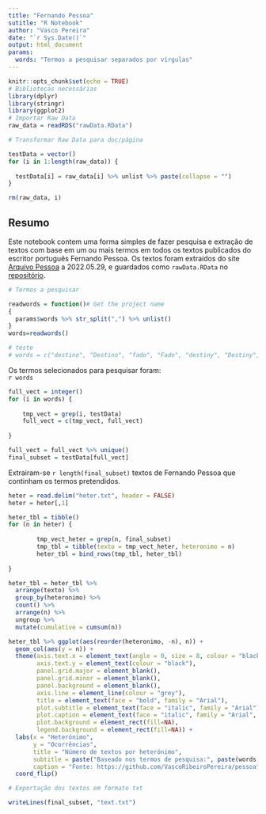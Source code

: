 ```yaml
---
title: "Fernando Pessoa"
sutitle: "R Notebook"
author: "Vasco Pereira"
date: "`r Sys.Date()`"
output: html_document
params:
  words: "Termos a pesquisar separados por vírgulas"
---
```


```r
knitr::opts_chunk$set(echo = TRUE)
# Bibliotecas necessárias
library(dplyr)
library(stringr)
library(ggplot2)
# Importar Raw Data
raw_data = readRDS("rawData.RData")

# Transformar Raw Data para doc/página

testData = vector()
for (i in 1:length(raw_data)) {
  
  testData[i] = raw_data[i] %>% unlist %>% paste(collapse = "")
}

rm(raw_data, i)

```

## Resumo

Este notebook contem uma forma simples de fazer pesquisa e extração de textos com base em um ou mais termos em todos os textos publicados do escritor português Fernando Pessoa. Os textos foram extraídos do site [Arquivo Pessoa](http://arquivopessoa.net/) a 2022.05.29, e guardados como `rawData.RData` no [repositório](https://github.com/VascoRibeiroPereira/pessoa).

```r
# Termos a pesquisar

readwords = function()# Get the project name
{ 
  params$words %>% str_split(",") %>% unlist()
}
words=readwords()

# teste
# words = c("destino", "Destino", "fado", "Fado", "destiny", "Destiny", "fate", "Fate")

```

Os termos selecionados para pesquisar foram:    
`r words`   

```r

full_vect = integer()
for (i in words) {
    
    tmp_vect = grep(i, testData)
    full_vect = c(tmp_vect, full_vect)
    
}

full_vect = full_vect %>% unique()
final_subset = testData[full_vect]

```

Extrairam-se `r length(final_subset)` textos de Fernando Pessoa que continham os termos pretendidos.

```r

heter = read.delim("heter.txt", header = FALSE)
heter = heter[,1]

heter_tbl = tibble()
for (n in heter) {
        
        tmp_vect_heter = grep(n, final_subset)
        tmp_tbl = tibble(texto = tmp_vect_heter, heteronimo = n)
        heter_tbl = bind_rows(tmp_tbl, heter_tbl)
        
}

heter_tbl = heter_tbl %>% 
  arrange(texto) %>% 
  group_by(heteronimo) %>% 
  count() %>% 
  arrange(n) %>% 
  ungroup %>% 
  mutate(cumulative = cumsum(n))

heter_tbl %>% ggplot(aes(reorder(heteronimo, -n), n)) + 
  geom_col(aes(y = n)) +
  theme(axis.text.x = element_text(angle = 0, size = 8, colour = "black"),
        axis.text.y = element_text(colour = "black"),
        panel.grid.major = element_blank(), 
        panel.grid.minor = element_blank(),
        panel.background = element_blank(), 
        axis.line = element_line(colour = "grey"),
        title = element_text(face = "bold", family = "Arial"),
        plot.subtitle = element_text(face = "italic", family = "Arial"),
        plot.caption = element_text(face = "italic", family = "Arial", colour = "grey"),
        plot.background = element_rect(fill=NA),
        legend.background = element_rect(fill=NA)) +
  labs(x = "Heterónimo", 
       y = "Ocorrências",
       title = "Número de textos por heterónimo",
       subtitle = paste("Baseado nos termos de pesquisa:", paste(words, collapse = ", ")),
       caption = "Fonte: https://github.com/VascoRibeiroPereira/pessoa") +
  coord_flip()

```

```r

# Exportação dos textos em formato txt

writeLines(final_subset, "text.txt")

```